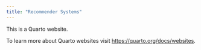 ```yaml
---
title: "Recommender Systems"
---
```


This is a Quarto website.

To learn more about Quarto websites visit <https://quarto.org/docs/websites>.
